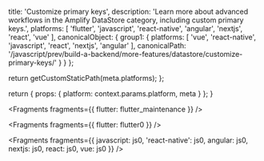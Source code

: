 
  title: 'Customize primary keys',
  description: 'Learn more about advanced workflows in the Amplify DataStore category, including custom primary keys.',
  platforms: [
    'flutter',
    'javascript',
    'react-native',
    'angular',
    'nextjs',
    'react',
    'vue'
  ],
  canonicalObject: {
    group1: {
      platforms: [
        'vue',
        'react-native',
        'javascript',
        'react',
        'nextjs',
        'angular'
      ],
      canonicalPath: '/javascript/prev/build-a-backend/more-features/datastore/customize-primary-keys/'
    }
  }
};

  return getCustomStaticPath(meta.platforms);
};

  return {
    props: {
      platform: context.params.platform,
      meta
    }
  };
}


<Fragments fragments={{ flutter: flutter_maintenance }} />


<Fragments fragments={{ flutter: flutter0 }} />


<Fragments
  fragments={{
    javascript: js0,
    'react-native': js0,
    angular: js0,
    nextjs: js0,
    react: js0,
    vue: js0
  }}
/>

